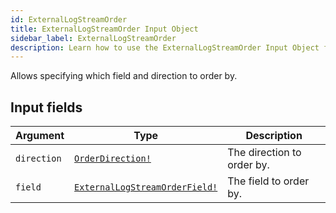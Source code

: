 ```yaml
---
id: ExternalLogStreamOrder
title: ExternalLogStreamOrder Input Object
sidebar_label: ExternalLogStreamOrder
description: Learn how to use the ExternalLogStreamOrder Input Object for 's API.
---
```


Allows specifying which field and direction to order by.

## Input fields

| Argument    | Type                                                                              | Description                |
| ----------- | --------------------------------------------------------------------------------- | -------------------------- |
| `direction` | [`OrderDirection!`](api/schema/enum/OrderDirection.mdx)                           | The direction to order by. |
| `field`     | [`ExternalLogStreamOrderField!`](api/schema/enum/ExternalLogStreamOrderField.mdx) | The field to order by.     |
